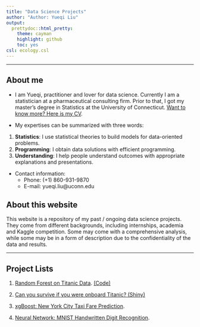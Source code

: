 ```yaml
---
title: "Data Science Projects"
author: "Author: Yueqi Liu"
output:
  prettydoc::html_pretty:
    theme: cayman
    highlight: github
    toc: yes
csl: ecology.csl
---
```


--------------

## About me

* I am Yueqi, practitioner and lover for data science. Currently I am a statistician at a pharmaceutical consulting firm. Prior to that, I got my master's degree in Statistics at the University of Connecticut. [Want to know more? Here is my CV](Resume.pdf). 

* My expertises can be summarized with three words:   
1. **Statistics**: I use statistical theories to build models for data-oriented problems.
2. **Programming**: I obtain data solutions with efficient programming.
3. **Understanding**: I help people understand outcomes with appropriate explanations and presentations. 

* Contact information:
    + Phone: (+1) 860-931-9870
    + E-mail: yueqi.liu@uconn.edu 
    
## About this website

This website is a repository of my past / ongoing data science projects. They come from different backgrounds, including internships, academia and Kaggle competition. Some may come with a comprehensive analysis, while some may be in a form of description due to the confidentiality of the data and results.       

----------

## Project Lists

1. [Random Forest on Titanic Data](Predictive_Model_on_Titanic/Titanic.html). [(Code)](Predictive_Model_on_Titanic/Titanic.Rmd)

2. [Can you survive if you were onboard Titanic? (Shiny)](https://youqilaw.shinyapps.io/titanic/)

3. [xgBoost: New York City Taxi Fare Prediction](Predictive_Model NYC Taxi/NY_Taxi.html).       

4. [Neural Network: MNIST Handwritten Digit Recognition](handWrittenDigit/handwrittenDigit.html).      

